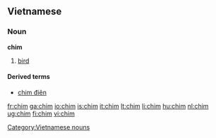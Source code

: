 ==Vietnamese==

===Noun===
'''chim'''

# [[bird]]

====Derived terms====
* [[chim điên]]

[[Category:Vietnamese nouns]]

{{vi-attention}}

[[fr:chim]]
[[ga:chim]]
[[io:chim]]
[[is:chim]]
[[it:chim]]
[[lt:chim]]
[[li:chim]]
[[hu:chim]]
[[nl:chim]]
[[ug:chim]]
[[fi:chim]]
[[vi:chim]]